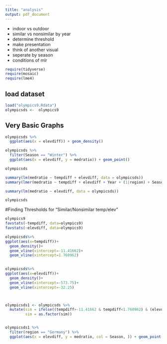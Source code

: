 ```yaml
---
title: "analysis"
output: pdf_document
---
```


- indoor vs outdoor
- similar vs nonsimilar by year
- determine threshold
- make presentation
- think of another visual
- seperate by season
- conditions of mlr




```r
require(tidyverse)
require(mosaic)
require(lme4)
```

## load dataset
```r
load("olympics9.Rdata")
olympicsds <-  olympics9
```



## Very Basic Graphs
```r
olympicsds %>%
  ggplot(aes(x = elevdiff)) + geom_density()

olympicsds %>%
  filter(Season == "Winter") %>%
  ggplot(aes(x = elevdiff, y = medratio)) + geom_point()

olympicsds
```



```r
summary(lm(medratio ~ tempdiff + elevdiff, data = olympicsds))
summary(lmer(medratio ~ tempdiff + elevdiff + Year + (1|region) + Season, data = olympicsds))

summary(lm(medratio ~ elevdiff, data = olympicsds))

olympicsds
```



#Finding Thresholds for "Similar/Nonsimilar temp/elev"
```r
olympics9
favstats(~tempdiff, data=olympics9)
favstats(~elevdiff, data=olympics9)

olympicsds%>%
ggplot(aes(x=tempdiff))+
  geom_density()+
  geom_vline(xintercept=-11.41662)+
  geom_vline(xintercept=1.760962)
  

olympicsds%>%
ggplot(aes(x=elevdiff))+
  geom_density()+
  geom_vline(xintercept=-573.75)+
  geom_vline(xintercept=-32.25)



olympicsds1 <- olympicsds %>%
  mutate(sim = ifelse((tempdiff>-11.41662 & tempdiff<1.760962) & (elevdiff>-573.75 & elevdiff<32.25), 1, 0),
         sim = as.factor(sim)) 


olympicsds1 %>%
  filter(region == "Germany") %>%
  ggplot(aes(x = elevdiff, y = medratio, col = Season, )) + geom_point() 
  

```




## 



